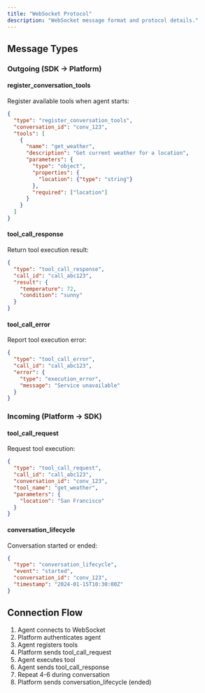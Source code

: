 ```yaml
---
title: "WebSocket Protocol"
description: "WebSocket message format and protocol details."
---
```


## Message Types

### Outgoing (SDK → Platform)

#### register_conversation_tools

Register available tools when agent starts:

```json
{
  "type": "register_conversation_tools",
  "conversation_id": "conv_123",
  "tools": [
    {
      "name": "get_weather",
      "description": "Get current weather for a location",
      "parameters": {
        "type": "object",
        "properties": {
          "location": {"type": "string"}
        },
        "required": ["location"]
      }
    }
  ]
}
```

#### tool_call_response

Return tool execution result:

```json
{
  "type": "tool_call_response",
  "call_id": "call_abc123",
  "result": {
    "temperature": 72,
    "condition": "sunny"
  }
}
```

#### tool_call_error

Report tool execution error:

```json
{
  "type": "tool_call_error",
  "call_id": "call_abc123",
  "error": {
    "type": "execution_error",
    "message": "Service unavailable"
  }
}
```

### Incoming (Platform → SDK)

#### tool_call_request

Request tool execution:

```json
{
  "type": "tool_call_request",
  "call_id": "call_abc123",
  "conversation_id": "conv_123",
  "tool_name": "get_weather",
  "parameters": {
    "location": "San Francisco"
  }
}
```

#### conversation_lifecycle

Conversation started or ended:

```json
{
  "type": "conversation_lifecycle",
  "event": "started",
  "conversation_id": "conv_123",
  "timestamp": "2024-01-15T10:30:00Z"
}
```

## Connection Flow

1. Agent connects to WebSocket
2. Platform authenticates agent
3. Agent registers tools
4. Platform sends tool_call_request
5. Agent executes tool
6. Agent sends tool_call_response
7. Repeat 4-6 during conversation
8. Platform sends conversation_lifecycle (ended)
